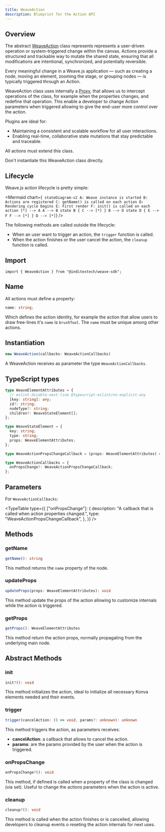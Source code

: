```yaml
---
title: WeaveAction
description: Blueprint for the Action API
---
```



## Overview

The abstract [WeaveAction](https://github.com/InditexTech/weavejs/blob/main/code/packages/sdk/src/actions/action.ts)
class represents represents a user-driven operation or system-triggered change within the canvas. Actions provide a
structured and trackable way to mutate the shared state, ensuring that all modifications are intentional, synchronized,
and potentially reversible.

Every meaningful change in a Weave.js application — such as creating a node, moving an element, zooming the stage, or
grouping nodes — is typically triggered through an Action.

WeaveAction class uses internally a [Proxy](), that allows us to intercept operations of the class, for example
when the properties changes, and redefine that operation. This enable a developer to change Action parameters when
triggered allowing to give the end-user more control over the action.

Plugins are ideal for:

- Maintaining a consistent and scalable workflow for all user interactions.
- Enabling real-time, collaborative state mutations that stay predictable and traceable.

All actions must extend this class.

<Callout title="Don't directly use" type="warn">
  Don't instantiate this WeaveAction class directly.
</Callout>

## Lifecycle

Weave.js action lifecycle is pretty simple:

<Mermaid
  chart={`
stateDiagram-v2
  A: Weave instance is started
  B: Actions are registered
  C: getName() is called on each action
  D: Rendering cycle begins
  E: First render
  F: init() is called on each action
  [*] --> A
  A --> B
  state B {
    C --> [*]
  }
  B --> D
  state D {
    E --> F
    F --> [*]
  }
  D --> [*]`}
/>

<Callout title="Decoupled from the lifecycle">

The following methods are called outside the lifecycle:

- When an user want to trigger an action, the `trigger` function is called.
- When the action finishes or the user cancel the action, the `cleanup` function is called.

</Callout>

## Import

```shell
import { WeaveAction } from "@inditextech/weave-sdk";
```

## Name

All actions must define a property:

```ts
name: string;
```

Which defines the action identity, for example the action that allow users to draw free-lines
it's `name` is `brushTool`. The `name` must be unique among other actions.

## Instantiation

```ts
new WeaveAction(callbacks: WeaveActionCallbacks)
```

A WeaveAction receives as parameter the type `WeaveActionCallbacks`.

## TypeScript types

```ts
type WeaveElementAttributes = {
  // eslint-disable-next-line @typescript-eslint/no-explicit-any
  [key: string]: any;
  id?: string;
  nodeType?: string;
  children?: WeaveStateElement[];
};

type WeaveStateElement = {
  key: string;
  type: string;
  props: WeaveElementAttributes;
};

type WeaveActionPropsChangeCallback = (props: WeaveElementAttributes) => void;

type WeaveActionCallbacks = {
  onPropsChange?: WeaveActionPropsChangeCallback;
};
```

## Parameters

For `WeaveActionCallbacks`:

<TypeTable
  type={{
    ["onPropsChange"]: {
      description: "A callback that is called when action properties changed.",
      type: "WeaveActionPropsChangeCallback",
    },
  }}
/>

## Methods

### getName

```ts
getName(): string
```

This method returns the `name` property of the node.

### updateProps

```ts
updateProps(props: WeaveElementAttributes): void
```

This method update the props of the action allowing to customize internals while the
action is triggered.

### getProps

```ts
getProps(): WeaveElementAttributes
```

This method return the action props, normally propagating from the underlying main node.

## Abstract Methods

### init

```ts
init?(): void
```

This method initializes the action, ideal to initialize all necessary Konva elements needed
and their events.

### trigger

```ts
trigger(cancelAction: () => void, params?: unknown): unknown
```

This method triggers the action, as parameters receives:

- **cancelAction**: a callback that allows to cancel the action.
- **params**: are the params provided by the user when the action is triggered.

### onPropsChange

```ts
onPropsChange?(): void
```

This method, if defined is called when a property of the class is changed (via set).
Useful to change the actions parameters when the action is active.

### cleanup

```ts
cleanup?(): void
```

This method is called when the action finishes or is cancelled, allowing developers to
cleanup events o reseting the action internals for next uses.
